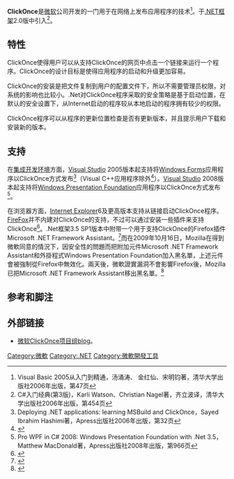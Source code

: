 '''ClickOnce'''是[[微软|微软]]公司开发的一门用于在网络上发布应用程序的技术<ref>Visual Basic 2005从入门到精通，汤涌涛、 金红仙、宋明钧著，清华大学出版社2006年出版，第47页</ref>。于[[.NET框架|.NET框架]]2.0版中引入<ref>C#入门经典(第3版)，Karli Watson、Christian Nagel著，齐立波译，清华大学出版社2006年出版，第454页 </ref>。
==特性==
ClickOnce使得用户可以从支持ClickOnce的网页中点击一个链接来运行一个程序。ClickOnce的设计目标是使得应用程序的启动和升级更加容易。

ClickOnce的安装是把文件复制到用户的配置文件下，所以不需要管理员权限，对系统的影响也比较小。.Net对ClickOnce程序采取的安全策略是基于启动位置，在默认的安全设置下，从Internet启动的程序较从本地启动的程序拥有较少的权限。

ClickOnce程序可以从程序的更新位置检查是否有更新版本，并且提示用户下载和安装新的版本。

==支持==
在[[集成开发环境|集成开发环境]]方面，[[Visual_Studio|Visual Studio]] 2005版本起支持将[[Windows_Forms|Windows Forms]]应用程序以ClickOnce方式发布<ref>Deploying .NET applications: learning MSBuild and ClickOnce，Sayed Ibrahim Hashimi著，Apress出版社2006年出版，第32页</ref>（Visual C++应用程序除外<ref>{{Cite web |url=http://msdn.microsoft.com/en-us/library/ms235287(VS.80).aspx |title=ClickOnce Deployment for Visual C++ Applications, Visual Studio 2005产品文档 |accessdate=2009-10-09 |archive-date=2009-12-28 |archive-url=https://web.archive.org/web/20091228153526/http://msdn.microsoft.com/en-us/library/ms235287(VS.80).aspx |dead-url=no }}</ref>）。[[Visual_Studio|Visual Studio]] 2008版本起支持将[[Windows_Presentation_Foundation|Windows Presentation Foundation]]应用程序以ClickOnce方式发布<ref>Pro WPF in C# 2008: Windows Presentation Foundation with .Net 3.5，Matthew MacDonald著，Apress出版社2008年出版，第966页</ref>。

在浏览器方面，[[Internet_Explorer|Internet Explorer]]6及更高版本支持从链接启动ClickOnce程序。[[FireFox|FireFox]]并不内建对ClickOnce的支持，不过可以通过安装一些插件来支持ClickOnce<ref>{{Cite web |url=http://blogs.msdn.com/saurabh/archive/2006/03/02/541988.aspx |title=ClickOnce and FireFox |accessdate=2009-10-09 |archive-date=2010-01-18 |archive-url=https://web.archive.org/web/20100118094044/http://blogs.msdn.com/saurabh/archive/2006/03/02/541988.aspx |dead-url=no }}</ref>。.Net框架3.5 SP1版本中附带一个用于支持ClickOnce的Firefox插件Microsoft .NET Framework Assistant。<ref>{{Cite web |url=http://blogs.msdn.com/brada/archive/2009/02/27/uninstalling-the-clickonce-support-for-firefox.aspx |title=Uninstalling the Clickonce Support for Firefox |accessdate=2009-10-09 |archive-date=2009-07-01 |archive-url=https://web.archive.org/web/20090701101043/http://blogs.msdn.com/brada/archive/2009/02/27/uninstalling-the-clickonce-support-for-firefox.aspx |dead-url=no }}</ref>而在2009年10月16日，Mozilla在得到微軟同意的情況下，因安全性的問題而把附加元件Microsoft .NET Framework Assistant和外掛程式Windows Presentation Foundation加入黑名單，上述元件會被強制從Firefox中無效化。兩天後，微軟證實漏洞不會影響Firefox後，Mozilla已把Microsoft .NET Framework Assistant移出黑名單。<ref>{{cite web|last=Shaver|first=Mike|title=.NET Framework Assistant Blocked to Disarm Security Vulnerability|work=Mozilla Security Blog|publisher=[[Mozilla_Foundation|Mozilla Foundation]]|date=2009-10-16|url=http://blog.mozilla.com/security/2009/10/16/net-framework-assistant-blocked-to-disarm-security-vulnerability/|accessdate=2009-10-18|archive-date=2011-07-18|archive-url=https://web.archive.org/web/20110718181151/http://blog.mozilla.com/security/2009/10/16/net-framework-assistant-blocked-to-disarm-security-vulnerability/|dead-url=no}}</ref>

==参考和脚注==
{{reflist|1}}
==外部链接==
*[https://web.archive.org/web/20091217224230/http://blogs.msdn.com/clickonce/ 微软ClickOnce项目组blog]。
{{DotNET}}
{{Microsoft}}
[[Category:微軟|Category:微軟]]
[[Category:.NET|Category:.NET]]
[[Category:微軟開發工具|Category:微軟開發工具]]